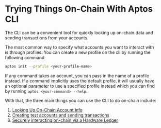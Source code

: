 # Trying Things On-Chain With Aptos CLI

The CLI can be a convenient tool for quickly looking up on-chain data and sending transactions from your accounts.

The most common way to specify what accounts you want to interact with is through profiles. You can create a new profile on the cli by running the following command:

```bash filename="Terminal"
aptos init --profile <your-profile-name>
```

If any command takes an account, you can pass in the name of a profile instead. If a command implicitly uses the default profile, it will usually have an optional parameter to use a specified profile instead which you can find by running `aptos <your-command> --help`.

With that, the three main things you can use the CLI to do on-chain include:

1. [Looking Up On-Chain Account Info](trying-things-on-chain/looking-up-account-info.mdx)
2. [Creating test accounts and sending transactions](trying-things-on-chain/create-test-accounts.mdx)
3. [Securely interacting on-chain via a Hardware Ledger](trying-things-on-chain/ledger.mdx)
